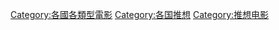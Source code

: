 [[Category:各國各類型電影|Category:各國各類型電影]]
[[Category:各国推想|Category:各国推想]]
[[Category:推想电影|Category:推想电影]]